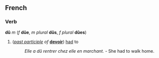 ==French==
===Verb===
'''dû''' ''m'' (''f'' '''dûe''', ''m plural'' '''dûs''', ''f plural'' '''dûes''')

#(''[[past participle]] of'' '''[[devoir]]''') [[had]] to
#:''Elle a dû rentrer chez elle en marchant.'' - She had to walk home.